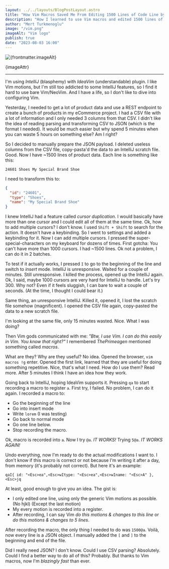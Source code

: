 ```yaml
---
layout: ../../layouts/BlogPostLayout.astro
title: "How Vim Macros Saved Me From Editing 1500 Lines of Code Line by Line"
description: "How I learned to use Vim macros and edited 1500 lines of code in a couple of minutes."
author: "Mert Turkmenoglu"
image: "/vim.png"
imageAlt: "Vim logo"
publish: true
date: "2023-08-03 16:00"
---
```


<div className="mx-auto not-prose flex flex-col items-center my-8">
    <img src={frontmatter.image} alt={frontmatter.imageAlt} className="w-[256px] aspect-square" />
    <p className="text-sm mt-2">{imageAttr}</p>
</div>

<hr />

I'm using <em>IntelliJ</em> (blasphemy) with <em>IdeaVim</em> (understandable) plugin. I like Vim motions, but I'm still too addicted to some IntelliJ features, so I find it hard to use bare Vim/NeoVim.
And I have a life, so I don't like to dive into configuring Vim.

Yesterday, I needed to get a lot of product data and use a REST endpoint to create a bunch of products in my eCommerce project. I had a CSV file with
a lot of information and I only needed 3 columns from that CSV. I didn't like the idea of reading parsing and transforming CSV to JSON (which is the format I needed).
It would be much easier but why spend 5 minutes when you can waste 5 hours on something else? Am I right?

So I decided to manually prepare the JSON payload. I deleted useless columns from the CSV file, copy-pasta'd the data to an IntelliJ scratch file.
Good. Now I have ~1500 lines of product data. Each line is something like this:

```csv
24601 Shoes My Special Brand Shoe
```

I need to transform this to:

```json
{
  "id": "24601",
  "type": "Shoes",
  "name": "My Special Brand Shoe"
}
```

I knew IntelliJ had a feature called <em>cursor duplication</em>. I would basically have more than one cursor and I could edit all of them at the same time.
Ok, how to add multiple cursors? I don't know. I used `Shift + Shift` to search for the action. It doesn't have a keybinding. So I went to settings and added a keybinding for it.
Now I can add multiple cursors. I pressed the super-special-characters on my keyboard for dozens of times. First gotcha: You can't have more than 1000 cursors. I had ~1500 lines. Ok not a problem, I can do it in 2 batches.

To test if it actually works, I pressed `I` to go to the beginning of the line and switch to <em>insert</em> mode. IntelliJ is unresponsive. Waited for a couple of minutes. Still unresponsive.
I killed the process, opened up the IntelliJ again. Ok, I said, maybe 1000 cursors are very hard for IntelliJ to handle. Let's try 300. Why not? Even if it feels sluggish, I can bare to wait a couple of seconds. (At the time, I thought I could bear it.)

Same thing, an unresponsive IntelliJ. Killed it, opened it, I lost the scratch file somehow (magnificent). I opened the CSV file again, copy-pasted the data to a new scratch file.

I'm looking at the same file, only 15 minutes wasted. Nice. What I was doing?

Then Vim gods communicated with me: <em>"Btw, I use Vim. I can do this easily in Vim. You know that right?"</em> I remembered <em>ThePrimeagen</em> mentioned something called <em>macros</em>.

What are they? Why are they useful? No idea. Opened the browser, `vim macros !g` enter. Opened the first link, learned that they are useful for doing something repetitive. Nice, that's what I need.
How do I use them? Read more. After 5 minutes I think I have an idea how they work.

Going back to IntelliJ, hoping IdeaVim supports it. Pressing `qa` to start recording a macro to register `a`.
First try, I failed. No problem, I can do it again. I recorded a macro to:
- Go the beginning of the line
- Go into insert mode
- Write `lorem` (I was testing)
- Go back to normal mode
- Go one line below.
- Stop recording the macro.

Ok, macro is recorded into `a`. Now I try `@a`. <em>IT WORKS!</em> Trying `5@a`. <em>IT WORKS AGAIN!</em>

Undo everything, now I'm ready to do the actual modifications I want to. I don't know if this macro is correct or not because I'm writing it after a day, from memory (it's probably not correct). But here it's an example:

```text
qaI{ id: "<Esc>ea",<Esc>wItype: "<Esc>ea",<Esc>wIname: "<Esc>A" },<Esc>jq
```

At least, good enough to give you an idea. The gist is:

- I only edited one line, using only the generic Vim motions as possible. (No hjkl) (Except the last motion)
- My every motion is recorded into a register.
- After recording, I can say Vim <em>do this motions & changes to this line</em> or <em>do this motions & changes to 5 lines</em>.

After recording the macro, the only thing I needed to do was `1500@a`. Voilà, now every line is a JSON object.
I manually added the `[` and `]` to the beginning and end of the file.

Did I really need JSON? I don't know. Could I use CSV parsing? Absolutely. Could I find a better way to do all of this? Probably.
But thanks to Vim macros, now I'm <em>blazingly fast</em> than ever.